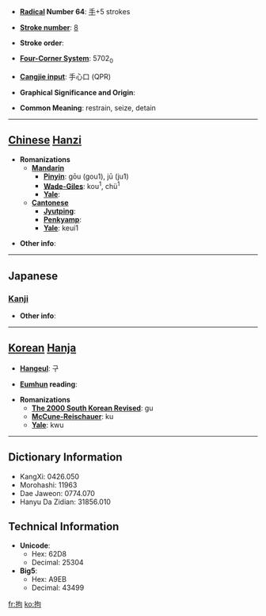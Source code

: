 * '''[[Wiktionary:Chinese radical index| Radical]] Number 64''': [[Wiktionary:Chinese radical index 手|手]]+5 strokes

* '''[[Wiktionary:Chinese total strokes index|Stroke number]]''': [[Wiktionary:Chinese total strokes index 8|8]]

* '''Stroke order''': 

* '''[[Wiktionary:Chinese four corner index|Four-Corner System]]''': 5702<sub>0</sub>

* '''[[Wiktionary:Chinese Cangjie index|Cangjie input]]''': 手心口 (QPR)

* '''Graphical Significance and Origin''': 

* '''Common Meaning''': restrain, seize, detain

----

== [[Chinese]] [[Hanzi]] ==

* '''Romanizations'''
** '''[[Mandarin]]'''
*** '''[[Pinyin]]''': gōu (gou1), jū (ju1)
*** '''[[Wade-Giles]]''': kou<sup>1</sup>, chü<sup>1</sup>
*** '''[[Yale]]''': 
** '''[[Cantonese]]'''
*** '''[[Jyutping]]''':
*** '''[[Penkyamp]]''': 
*** '''[[Yale]]''': keui1

* '''Other info''': 

----

==Japanese==
===[[Kanji]]===
{{kanji|on readings=[[こう]] (kō), [[く]] (ku)
|kun readings=[[とどめる]] (todomeru), [[とらえる]] (toraeru), [[かかわる]] (kakawaru)
}}

* '''Other info''':  

----

== [[Korean]] [[Hanja]] ==

* '''[[Hangeul]]''': 구

* '''[[Eumhun]] reading''': 

* '''Romanizations'''
** '''[[The 2000 South Korean Revised Romanization|The 2000 South Korean Revised]]''': gu
** '''[[McCune-Reischauer]]''': ku
** '''[[Yale]]''': kwu

----

== Dictionary Information ==

* KangXi: 0426.050
* Morohashi: 11963
* Dae Jaweon: 0774.070
* Hanyu Da Zidian: 31856.010

== Technical Information ==

* '''Unicode''':
** Hex: 62D8
** Decimal: 25304
* '''Big5''':
** Hex: A9EB
** Decimal: 43499

[[fr:拘]]
[[ko:拘]]